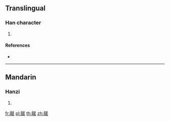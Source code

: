 {{character info/new}}
==Translingual==

===Han character===
{{Han char|rn=188|rad=骨|as=10|sn=20|four=78212|canj=BBTQM}}

# {{defn|Han|sort=骨10}}

====References====
* {{Han ref|kx=1450.310|dkj=45253|dj=1977.080|hdz=74415.130|uh=9ACA|ud=39626|bh=F565|bd=62821}}

----

==Mandarin==

===Hanzi===
{{cmn-hanzi|pin=[[cī]] ([[ci1]])|wg=tz'u<sup>1</sup>}}

# {{defn|lang=cmn|sort=骨10}}

[[fr:髊]]
[[pl:髊]]
[[th:髊]]
[[zh:髊]]